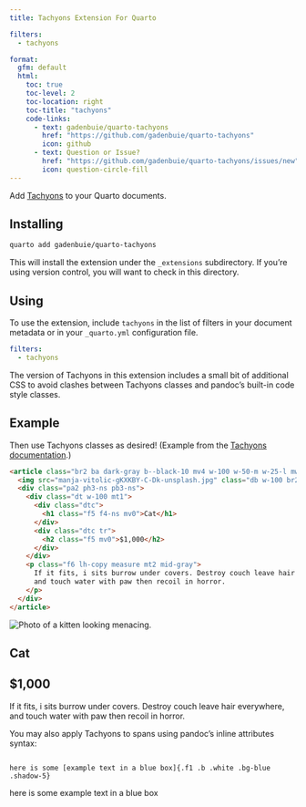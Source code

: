 ```yaml
---
title: Tachyons Extension For Quarto

filters:
  - tachyons

format:
  gfm: default
  html:
    toc: true
    toc-level: 2
    toc-location: right
    toc-title: "tachyons"
    code-links:
      - text: gadenbuie/quarto-tachyons
        href: "https://github.com/gadenbuie/quarto-tachyons"
        icon: github
      - text: Question or Issue?
        href: "https://github.com/gadenbuie/quarto-tachyons/issues/new"
        icon: question-circle-fill
---
```


Add [Tachyons](https://tachyons.io/) to your Quarto documents.

## Installing

```bash
quarto add gadenbuie/quarto-tachyons
```

This will install the extension under the `_extensions` subdirectory.
If you're using version control, you will want to check in this directory.

## Using

To use the extension, include `tachyons` in the list of filters in your document metadata or in your `_quarto.yml` configuration file.

```yaml
filters:
  - tachyons
```

The version of Tachyons in this extension includes a small bit of additional CSS to avoid clashes between Tachyons classes and pandoc's built-in code style classes.

## Example

Then use Tachyons classes as desired!
(Example from the [Tachyons documentation](https://tachyons.io/components/cards/product-card/index.html).)

```html
<article class="br2 ba dark-gray b--black-10 mv4 w-100 w-50-m w-25-l mw5 center">
  <img src="manja-vitolic-gKXKBY-C-Dk-unsplash.jpg" class="db w-100 br2 br--top" alt="Photo of a kitten looking menacing.">
  <div class="pa2 ph3-ns pb3-ns">
    <div class="dt w-100 mt1">
      <div class="dtc">
        <h1 class="f5 f4-ns mv0">Cat</h1>
      </div>
      <div class="dtc tr">
        <h2 class="f5 mv0">$1,000</h2>
      </div>
    </div>
    <p class="f6 lh-copy measure mt2 mid-gray">
      If it fits, i sits burrow under covers. Destroy couch leave hair everywhere,
      and touch water with paw then recoil in horror.
    </p>
  </div>
</article>
```

::: {.content-visible when-format="html"}
```{=html}
<article class="br2 ba dark-gray b--black-10 mv4 w-100 w-50-m w-25-l mw5 center">
  <img src="manja-vitolic-gKXKBY-C-Dk-unsplash.jpg" class="db w-100 br2 br--top" alt="Photo of a kitten looking menacing.">
  <div class="pa2 ph3-ns pb3-ns">
    <div class="dt w-100 mt1">
      <div class="dtc">
        <h1 class="f5 f4-ns mv0">Cat</h1>
      </div>
      <div class="dtc tr">
        <h2 class="f5 mv0">$1,000</h2>
      </div>
    </div>
    <p class="f6 lh-copy measure mt2 mid-gray">
      If it fits, i sits burrow under covers. Destroy couch leave hair everywhere,
      and touch water with paw then recoil in horror.
    </p>
  </div>
</article>
```
:::


You may also apply Tachyons to spans using pandoc's inline attributes syntax:

```

here is some [example text in a blue box]{.f1 .b .white .bg-blue .shadow-5}

```


here is some [example text in a blue box]{.f1 .b .white .bg-blue .shadow-5}
